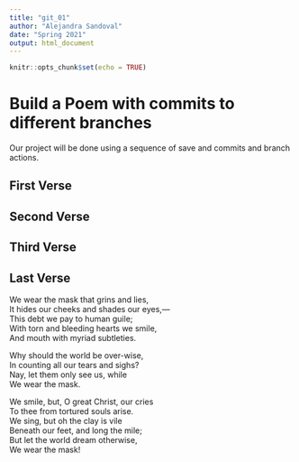 ```yaml
---
title: "git_01"
author: "Alejandra Sandoval"
date: "Spring 2021"
output: html_document
---
```


```r
knitr::opts_chunk$set(echo = TRUE)
```
# Build a Poem with commits to different branches
Our project will be done using a sequence of save and commits and branch actions.
<!-- Do not modify or change any text in "!--" bracketed areas such as this --- these are instructions to
you, if you change any of this the git program will notice it and compromise your git merging strategy !-->

## First Verse 
<!--Put the first five lines of a poem by Lewis Carrol in this section!-->

## Second Verse
<!--Put the first five lines of a poem by Robert Frost here!-->

## Third Verse
<!--Put the first two verses of The Walrus and the Carpenter here!-->

## Last Verse
<!--Put a short poem of your choice 8-20 lines,here!-->

We wear the mask that grins and lies,  
It hides our cheeks and shades our eyes,—  
This debt we pay to human guile;  
With torn and bleeding hearts we smile,  
And mouth with myriad subtleties.  
  
Why should the world be over-wise,  
In counting all our tears and sighs?  
Nay, let them only see us, while  
       We wear the mask.  
  
We smile, but, O great Christ, our cries  
To thee from tortured souls arise.  
We sing, but oh the clay is vile  
Beneath our feet, and long the mile;  
But let the world dream otherwise,  
       We wear the mask!  